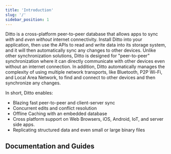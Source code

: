 ```yaml
---
title: 'Introduction'
slug: '/'
sidebar_position: 1
---
```




Ditto is a cross-platform peer-to-peer database that allows apps to sync _with_ and _even without_ internet connectivity. 
Install Ditto into your application, then use the APIs to read and write data into its storage system, and it will then automatically sync any changes to other devices. Unlike other synchronization solutions, Ditto is designed for "peer-to-peer" synchronization where it can directly communicate with other devices even without an internet connection. In addition, Ditto automatically manages the complexity of using multiple network transports, like Bluetooth, P2P Wi-Fi, and Local Area Network, to find and connect to other devices and then synchronize any changes.


In short, Ditto enables:

* Blazing fast peer-to-peer and client-server sync
* Concurrent edits and conflict resolution
* Offline Caching with an embedded database 
* Cross platform support on Web Browsers, iOS, Android, IoT, and server side apps.
* Replicating structured data and even small or large binary files

## Documentation and Guides

<LanguageGrid />
